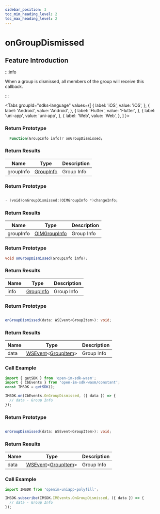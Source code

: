 ```yaml
---
sidebar_position: 3
toc_min_heading_level: 2
toc_max_heading_level: 2
---
```


# onGroupDismissed

## Feature Introduction

:::info

When a group is dismissed, all members of the group will receive this callback.

:::

<Tabs
groupId="sdks-language"
values={[
{ label: 'iOS', value: 'iOS', },
{ label: 'Android', value: 'Android', },
{ label: 'Flutter', value: 'Flutter', },
{ label: 'uni-app', value: 'uni-app', },
{ label: 'Web', value: 'Web', },
]
}>

<TabItem value="Flutter">

### Return Prototype

```dart showLineNumbers
  Function(GroupInfo info)? onGroupDismissed;
```

### Return Results

| Name      | Type                            | Description    |
| --------- | ------------------------------- | -------------- |
| groupInfo | [GroupInfo](/class/group/groupInfo.mdx) | Group Info |

</TabItem>

<TabItem value="iOS">

### Return Prototype

```swift showLineNumbers

- (void)onGroupDismissed:(OIMGroupInfo *)changeInfo;

```

### Return Results

| Name      | Type                            | Description    |
| --------- | ------------------------------- | -------------- |
| groupInfo | [OIMGroupInfo](/class/group/groupInfo.mdx) | Group Info |

</TabItem>

<TabItem value="Android">

### Return Prototype

```java showLineNumbers
void onGroupDismissed(GroupInfo info);
```

### Return Results

| Name      | Type                            | Description |
| --------- | ------------------------------- | ----------- |
| info      | [GroupInfo](/class/group/groupInfo.mdx) | Group Info |

</TabItem>

<TabItem value="Web">

### Return Prototype

```ts showLineNumbers

onGroupDismissed(data: WSEvent<GroupItem>): void;

```

### Return Results

| Name | Type                                                   | Description    |
| ---- | ------------------------------------------------------ | -------------- |
| data | [WSEvent](/class/response.mdx)<[GroupItem](/class/group/groupInfo.mdx)> | Group Info |

### Call Example

```js showLineNumbers
import { getSDK } from 'open-im-sdk-wasm';
import { CbEvents } from 'open-im-sdk-wasm/constant';
const IMSDK = getSDK();

IMSDK.on(CbEvents.OnGroupDismissed, ({ data }) => {
  // data - Group Info
});
```

</TabItem>

<TabItem value="uni-app">

### Return Prototype

```ts showLineNumbers

onGroupDismissed(data: WSEvent<GroupItem>): void;

```

### Return Results

| Name | Type                                                   | Description    |
| ---- | ------------------------------------------------------ | -------------- |
| data | [WSEvent](/class/response.mdx)<[GroupItem](/class/group/groupInfo.mdx)> | Group Info |

### Call Example

```js showLineNumbers
import IMSDK from 'openim-uniapp-polyfill';

IMSDK.subscribe(IMSDK.IMEvents.OnGroupDismissed, ({ data }) => {
  // data - Group Info
});
```

</TabItem>

</Tabs>